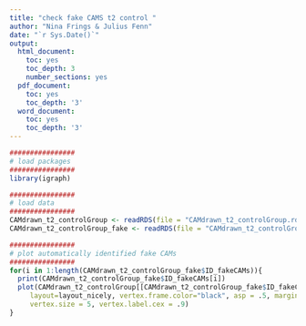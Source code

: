 ```yaml
---
title: "check fake CAMS t2 control "
author: "Nina Frings & Julius Fenn"
date: "`r Sys.Date()`"
output:
  html_document:
    toc: yes
    toc_depth: 3
    number_sections: yes
  pdf_document:
    toc: yes
    toc_depth: '3'
  word_document:
    toc: yes
    toc_depth: '3'
---
```



```r
################
# load packages
################
library(igraph)

################
# load data
################
CAMdrawn_t2_controlGroup <- readRDS(file = "CAMdrawn_t2_controlGroup.rds")
CAMdrawn_t2_controlGroup_fake <- readRDS(file = "CAMdrawn_t2_controlGroup_fake.rds")
```

```r
################
# plot automatically identified fake CAMs
################
for(i in 1:length(CAMdrawn_t2_controlGroup_fake$ID_fakeCAMs)){
  print(CAMdrawn_t2_controlGroup_fake$ID_fakeCAMs[i])
  plot(CAMdrawn_t2_controlGroup[[CAMdrawn_t2_controlGroup_fake$ID_fakeCAMs[i]]], edge.arrow.size = .5,
     layout=layout_nicely, vertex.frame.color="black", asp = .5, margin = -0.1,
     vertex.size = 5, vertex.label.cex = .9)
}
```
